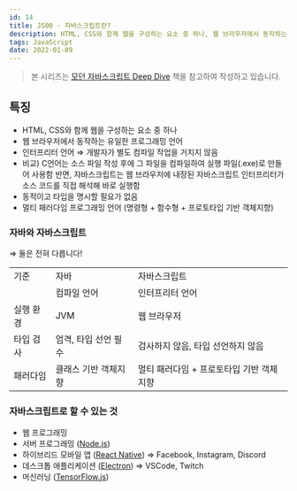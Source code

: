 ```yaml
---
id: 14
title: JS00 - 자바스크립트란?
description: HTML, CSS와 함께 웹을 구성하는 요소 중 하나, 웹 브라우저에서 동작하는 유일한 프로그래밍 언어
tags: JavaScript
date: 2022-01-09
---
```




> 본 시리즈는 [모던 자바스크립트 Deep Dive](https://shopping.interpark.com/product/productInfo.do?prdNo=8860873922&gclid=Cj0KCQiA8vSOBhCkARIsAGdp6RTfL-5qEwmr40NR6B9YBGQ6guONHQBhK5HrT98QWi8ywi6hXhUqVo4aAssyEALw_wcB) 책을 참고하여 작성하고 있습니다.

## **특징**

- HTML, CSS와 함께 웹을 구성하는 요소 중 하나
- 웹 브라우저에서 동작하는 유일한 프로그래밍 언어
- 인터프리터 언어 ⇒ 개발자가 별도 컴파일 작업을 거치지 않음
- 비교) C언어는 소스 파일 작성 후에 그 파일을 컴파일하여 실행 파일(.exe)로 만들어 사용함
반면, 자바스크립트는 웹 브라우저에 내장된 자바스크립트 인터프리터가 소스 코드를 직접 해석해 바로 실행함
- 동적이고 타입을 명시할 필요가 없음
- 멀티 패러다임 프로그래밍 언어 (명령형 + 함수형 + 프로토타입 기반 객체지향)

### 자바와 자바스크립트

⇒ 둘은 전혀 다릅니다!

<table>
    <tr>
        <td>기준</td>
        <td>자바</td>
        <td>자바스크립트</td>
    </tr>
    <tr>
        <td></td>
        <td>컴파일 언어</td>
        <td>인터프리터 언어</td>
    </tr>
    <tr>
        <td>실행 환경</td>
        <td>JVM</td>
        <td>웹 브라우저</td>
    </tr>
    <tr>
        <td>타입 검사</td>
        <td>엄격, 타입 선언 필수</td>
        <td>검사하지 않음, 타입 선언하지 않음</td>
    </tr>
    <tr>
        <td>패러다임</td>
        <td>클래스 기반 객체지향</td>
        <td>멀티 패러다임 + 프로토타입 기반 객체지향</td>
    </tr>
</table>

### 자바스크립트로 할 수 있는 것

- 웹 프로그래밍
- 서버 프로그래밍 ([Node.js](https://nodejs.org/ko/))
- 하이브리드 모바일 앱 ([React Native](https://reactnative.dev/)) ⇒ Facebook, Instagram, Discord
- 데스크톱 애플리케이션 ([Electron](https://www.electronjs.org/)) ⇒ VSCode, Twitch
- 머신러닝 ([TensorFlow.js](https://www.tensorflow.org/js?hl=ko))

